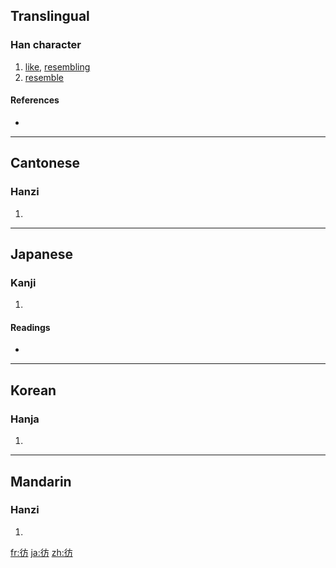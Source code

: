 {{also|仿}}
==Translingual==

===Han character===
{{Han char|rn=60|rad=彳|as=04|sn=7|four=2022<sub>7</sub>|canj=竹人卜竹尸 (HOYHS)}}

# [[like]], [[resembling]]
# [[resemble]]

====References====
* {{Han ref|kx=0365.130|dkj=10052|dj=0685.070|hdz=20815.010|uh=5F77|ud=24439|bh=A7CF|bd=42959}}

----

==Cantonese==

===Hanzi===
{{yue-hanzi|jyut=|y=fong2, pong4}}

# {{defn|Cantonese}}

----

==Japanese==

===Kanji===
{{ja-kanji|grade=|rs=彳04}}

# {{defn|Japanese}}

====Readings====
* {{ja-readings|on=[[ほう]] (hō)|kun=[[さまよう]] (samayou)}}

----

==Korean==

===Hanja===
{{ko-hanja|hangeul=방|eumhun=|rv=bang|mr=pang|y=pang}}

# {{defn|Korean}}

----

==Mandarin==

===Hanzi===
{{cmn-hanzi|pin=[[páng]] ([[pang2]])|wg=p'ang<sup>2</sup>}}

# {{defn|Mandarin}}

[[fr:彷]]
[[ja:彷]]
[[zh:彷]]